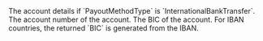 <ResponseField name="InternationalBankTransfer" type="object">
The account details if `PayoutMethodType` is `InternationalBankTransfer`.
<Expandable title="properties">
<ResponseField name="AccountNumber" type="string">
The account number of the account.
</ResponseField>
<ResponseField name="BIC" type="string">
The BIC of the account. For IBAN countries, the returned `BIC` is generated from the IBAN.
</ResponseField>
</Expandable>
</ResponseField>